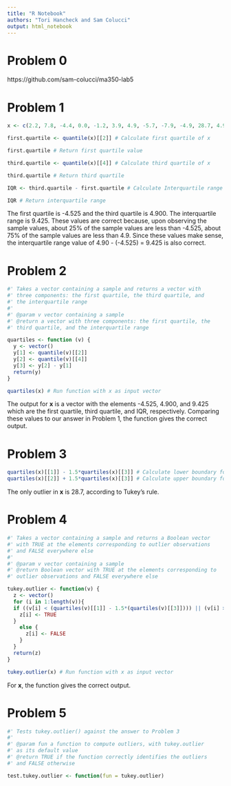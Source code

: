 ```yaml
---
title: "R Notebook"
authors: "Tori Hancheck and Sam Colucci"
output: html_notebook
---
```


# Problem 0

https://github.com/sam-colucci/ma350-lab5

# Problem 1

```r
x <- c(2.2, 7.8, -4.4, 0.0, -1.2, 3.9, 4.9, -5.7, -7.9, -4.9, 28.7, 4.9) # Given sample that we will be using, stored in variable x

first.quartile <- quantile(x)[[2]] # Calculate first quartile of x

first.quartile # Return first quartile value

third.quartile <- quantile(x)[[4]] # Calculate third quartile of x

third.quartile # Return third quartile

IQR <- third.quartile - first.quartile # Calculate Interquartile range

IQR # Return interquartile range
```
The first quartile is -4.525 and the third quartile is 4.900. The interquartile range is 9.425. These values are correct because, upon observing the sample values, about 25% of the sample values are less than -4.525, about 75% of the sample values are less than 4.9.  Since these values make sense, the interquartile range value of 4.90 - (-4.525) = 9.425 is also correct. 

# Problem 2

```r
#' Takes a vector containing a sample and returns a vector with
#' three components: the first quartile, the third quartile, and
#' the interquartile range
#'
#' @param v vector containing a sample
#' @return a vector with three components: the first quartile, the
#' third quartile, and the interquartile range

quartiles <- function (v) {
  y <- vector()
  y[1] <- quantile(v)[[2]]
  y[2] <- quantile(v)[[4]]
  y[3] <- y[2] - y[1]
  return(y)
}

quartiles(x) # Run function with x as input vector
```
The output for **x** is a vector with the elements -4.525, 4.900, and 9.425 which are the first quartile, third quartile, and IQR, respectively. Comparing these values to our answer in Problem 1, the function gives the correct output. 

# Problem 3

```r
quartiles(x)[[1]] - 1.5*quartiles(x)[[3]] # Calculate lower boundary for Tukey
quartiles(x)[[2]] + 1.5*quartiles(x)[[3]] # Calculate upper boundary for Tukey
```
The only outlier in **x** is 28.7, according to Tukey's rule.

# Problem 4

```r
#' Takes a vector containing a sample and returns a Boolean vector
#' with TRUE at the elements corresponding to outlier observations 
#' and FALSE everywhere else
#'
#' @param v vector containing a sample
#' @return Boolean vector with TRUE at the elements corresponding to
#' outlier observations and FALSE everywhere else

tukey.outlier <- function(v) {
  z <- vector()
  for (i in 1:length(v)){
  if ((v[i] < (quartiles(v)[[1]] - 1.5*(quartiles(v)[[3]]))) || (v[i] > (quartiles(v)[[2]] + 1.5*(quartiles(v)[[3]])))) {
    z[i] <- TRUE
  }
    else {
      z[i] <- FALSE
    }
  }
  return(z)
}

tukey.outlier(x) # Run function with x as input vector
```
For **x**, the function gives the correct output.

# Problem 5

```r
#' Tests tukey.outlier() against the answer to Problem 3
#'
#' @param fun a function to compute outliers, with tukey.outlier
#' as its default value
#' @return TRUE if the function correctly identifies the outliers
#' and FALSE otherwise

test.tukey.outlier <- function(fun = tukey.outlier)
 
```










